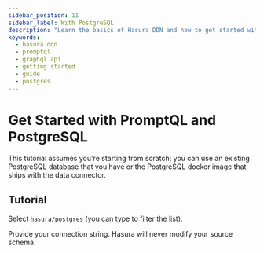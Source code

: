 ```yaml
---
sidebar_position: 11
sidebar_label: With PostgreSQL
description: "Learn the basics of Hasura DDN and how to get started with a Postgres database."
keywords:
  - hasura ddn
  - promptql
  - graphql api
  - getting started
  - guide
  - postgres
---
```



# Get Started with PromptQL and PostgreSQL

<BoilerplateOverview dataSourceName="PostgreSQL" time="twenty" />

This tutorial assumes you're starting from scratch; you can use an existing PostgreSQL database that you have or the
PostgreSQL docker image that ships with the data connector.

<Prereqs />

## Tutorial

<BoilerplateInit />

Select `hasura/postgres` (you can type to filter the list).

Provide your connection string. Hasura will never modify your source schema.

<BoilerplateDx />

<BoilerplateSummary dataSourceName="PostgreSQL" />
